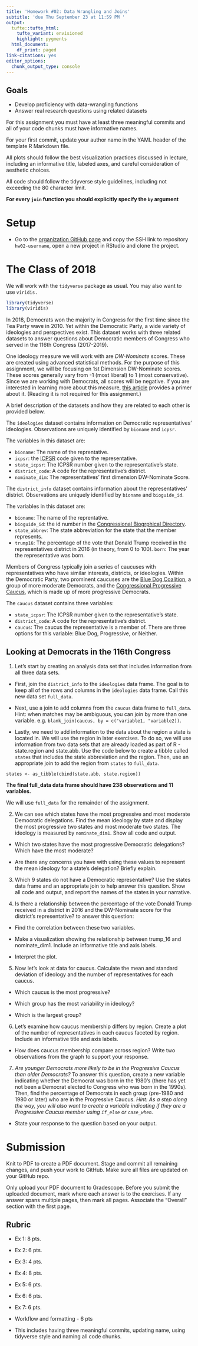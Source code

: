 ```yaml
---
title: 'Homework #02: Data Wrangling and Joins'
subtitle: 'due Thu September 23 at 11:59 PM '
output:
  tufte::tufte_html:
    tufte_variant: envisioned
    highlight: pygments
  html_document:
    df_print: paged
link-citations: yes
editor_options:
  chunk_output_type: console
---
```


## Goals

- Develop proficiency with data-wrangling functions
- Answer real research questions using related datasets

For this assignment you must have at least three meaningful commits and all of your code chunks must have informative names. 

For your first commit, update your author name in the YAML header of the
template R Markdown file.

All plots should follow the best visualization practices discussed in lecture, including an informative title, labeled axes, and careful consideration of aesthetic choices.

All code should follow the tidyverse style guidelines, including not exceeding the 80 character limit.

**For every `join` function you should explicitly specify the `by` argument**

# Setup
  
- Go to the [organization GitHub page](https://github.com/sta199-f21) and copy the SSH link to repository `hw02-username`, open a new project in RStudio and clone the project.

# The Class of 2018

We will work with the `tidyverse` package as usual. You may also want to use `viridis.`

```r
library(tidyverse)
library(viridis)
```

In 2018, Democrats won the majority in Congress for the first time since the Tea Party wave in 2010. Yet within the Democratic Party, a wide variety of ideologies and perspectives exist. This dataset works with three related datasets to answer questions about Democratic members of Congress who served in the 116th Congress (2017-2019).

One ideology measure we will work with are *DW-Nominate* scores. These are created using advanced statistical methods. For the purpose of this assignment, we will be focusing on 1st Dimension DW-Nominate scores. These scores generally vary from -1 (most liberal) to 1 (most conservative). Since we are working with Democrats, all scores will be negative. If you are interested in learning more about this measure, [this article](https://www-cambridge-org.proxy.lib.duke.edu/core/journals/studies-in-american-political-development/article/nominate-and-american-political-development-a-primer/DC642ACEB095605E82EEF7EEC4AA9E01) provides a primer about it. (Reading it is not required for this assignment.)

A brief description of the datasets and how they are related to each other is provided below.

The `ideologies` dataset contains information on Democratic representatives' ideologies. Observations are uniquely identified by `bioname` and `icpsr`.

The variables in this dataset are:

- `bioname`: The name of the reprentative.
- `icpsr`: the [ICPSR](https://www.icpsr.umich.edu/web/pages/) code given to the representative.
- `state_icpsr`: The ICPSR number given to the representative's state.
- `district_code`: A code for the representative's district.
- `nominate_dim`: The representatives' first dimension DW-Nominate Score.

The `district_info` dataset contains information about the representatives' district. Observations are uniquely identified by `bioname` and `bioguide_id`.

The variables in this dataset are:

- `bioname`: The name of the reprentative.
- `bioguide_id`: the id number in the [Congressional Biogrphical Directory](https://www.congress.gov/help/field-values/member-bioguide-ids).
- `state_abbrev`: The state abbreviation for the state that the member represents.
- `trump16`: The percentage of the vote that Donald Trump received in the representatives district in 2016 (in theory, from 0 to 100).
` born`: The year the representative was born.

Members of Congress typically join a series of caucuses with representatives who have similar interests, districts, or ideologies. Within the Democratic Party, two prominent caucuses are the [Blue Dog Coalition](https://bluedogcaucus-costa.house.gov/), a group of more moderate Democrats, and the [Congressional Progressive Caucus](https://progressives.house.gov/caucus-members), which is made up of more progressive Democrats.

The `caucus` dataset contains three variables:

- `state_icpsr`: The ICPSR number given to the representative's state.
- `district_code`: A code for the representative's district.
- `caucus`: The caucus the representative is a member of. There are three options for this variable: Blue Dog, Progressive, or Neither. 

## Looking at Democrats in the 116th Congress

1. Let’s start by creating an analysis data set that includes information from all three data sets.

- First, join the `district_info` to the `ideologies` data frame. The goal is to keep all of the rows and columns in the `ideologies` data frame. Call this new data set `full_data`.

- Next, use a join to add columns from the `caucus` data frame to `full_data`. Hint: when matches may be ambiguous, you can join by more than one variable. e.g.
`blank_join(caucus, by = c("variable1, "variable2))`.

- Lastly, we need to add information to the data about the region a state is located in. We will use the region in later exercises. To do so, we will use information from two data sets that are already loaded as part of R - state.region and state.abb. Use the code below to create a tibble called `states` that includes the state abbreviation and the region. Then, use an appropriate join to add the region from `states` to `full_data`.

```states <- as_tibble(cbind(state.abb, state.region))```
                 
**The final full_data data frame should have 238 observations and 11 variables.**

We will use `full_data` for the remainder of the assignment.

2. We can see which states have the most progressive and most moderate Democratic delegations. Find the mean ideology by state and display the most progressive two states and most moderate two states. The ideology is measured by `nominate_dim1`. Show all code and output.

- Which two states have the most progressive Democratic delegations? Which have the most moderate?

- Are there any concerns you have with using these values to represent the mean ideology for a state’s delegation? Briefly explain.

3. Which 9 states do not have a Democratic representative? Use the states data frame and an appropriate join to help answer this question. Show all code and output, and report the names of the states in your narrative.

4. Is there a relationship between the percentage of the vote Donald Trump received in a district in 2016 and the DW-Nominate score for the district’s representative? to answer this question:

- Find the correlation between these two variables.

- Make a visualization showing the relationship between trump_16 and nominate_dim1. Include an informative title and axis labels.

- Interpret the plot.

5. Now let’s look at data for caucus. Calculate the mean and standard deviation of ideology and the number of representatives for each caucus.

- Which caucus is the most progressive?

- Which group has the most variability in ideology?

- Which is the largest group?

6. Let’s examine how caucus membership differs by region. Create a plot of the number of representatives in each caucus faceted by region. Include an informative title and axis labels.

- How does caucus membership compare across region? Write two observations from the graph to support your response.

7. *Are younger Democrats more likely to be in the Progressive Caucus than older Democrats?* To answer this question, create a new variable indicating whether the Democrat was born in the 1980’s (there has yet not been a Democrat elected to Congress who was born in the 1990s). Then, find the percentage of Democrats in each group (pre-1980 and 1980 or later) who are in the Progressive Caucus. *Hint: As a step along the way, you will also want to create a variable indicating if they are a Progressive Caucus member using `if_else` or `case_when`.*

- State your response to the question based on your output.

# Submission

Knit to PDF to create a PDF document. Stage and commit all remaining changes, 
and push your work to GitHub. Make sure all files are updated on your GitHub 
repo.

Only upload your PDF document to Gradescope. Before you submit the 
uploaded document, mark where each answer is to the exercises. If any answer 
spans multiple pages, then mark all pages. Associate the "Overall" section with 
the first page.

## Rubric

- Ex 1: 8 pts.

- Ex 2: 6 pts.

- Ex 3: 4 pts.

- Ex 4: 8 pts.

- Ex 5: 6 pts.

- Ex 6: 6 pts.

- Ex 7: 6 pts.

- Workflow and formatting - 6 pts
 - This includes having three meaningful commits, updating name, using
 tidyverse style and naming all code chunks.